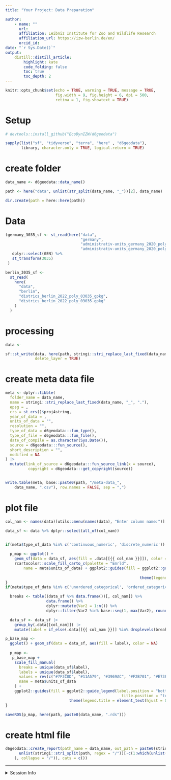 ```yaml
---
title: "Your Project: Data Preparation" 

author:
    - name: ""
      url: 
      affiliation: Leibniz Institute for Zoo and Wildlife Research
      affiliation_url: https://izw-berlin.de/en/
      orcid_id: 
date: "`r Sys.Date()`"
output: 
    distill::distill_article:
        highlight: kate
        code_folding: false  
        toc: true            
        toc_depth: 2         
---
```



```r
knitr::opts_chunk$set(echo = TRUE, warning = TRUE, message = TRUE,
                      fig.width = 9, fig.height = 6, dpi = 500, 
                      retina = 1, fig.showtext = TRUE)
```

# Setup

```r
# devtools::install_github("EcoDynIZW/d6geodata")

sapply(list("sf", "tidyverse", "terra", "here" , "d6geodata"), 
       library, character.only = TRUE, logical.return = TRUE)
```

# create folder

```r
data_name <- d6geodata::data_name()

path <- here("data", unlist(str_split(data_name, "_"))[2], data_name)

dir.create(path = here::here(path))
```

# Data

```r
(germany_3035_sf <- st_read(here("data", 
                                 "germany",
                                 "administrativ-units_germany_2020_polygon_28532_gpkg",
                                 "administrativ-units_germany_2020_polygon_28532.gpkg")) %>% 
   dplyr::select(GEN) %>% 
   st_transform(3035)
 )

berlin_3035_sf <-
  st_read(
    here(
      "data",
      "berlin",
      "districs_berlin_2022_poly_03035_gpkg",
      "districs_berlin_2022_poly_03035.gpkg"
    )
  )

```

# processing

```r
data <- 

sf::st_write(data, here(path, stringi::stri_replace_last_fixed(data_name, "_", ".")), 
             delete_layer = TRUE)
```

# create meta data file

```r
meta <- dplyr::tibble(
  folder_name = data_name,
  name = stringi::stri_replace_last_fixed(data_name, "_", "."),
  epsg = ,
  crs = st_crs()$proj4string,
  year_of_data = ,
  units_of_data = "",
  resolution = "",
  type_of_data = d6geodata:::fun_type(),
  type_of_file = d6geodata:::fun_file(),
  date_of_compile = as.character(Sys.Date()),
  source = d6geodata:::fun_source(),
  short_description = "",
  modified = NA
) |> 
  mutate(link_of_source = d6geodata:::fun_source_link(x = source),
          copyright = d6geodata:::get_copyright(source))


write.table(meta, base::paste0(path, "/meta-data_", 
    data_name, ".csv"), row.names = FALSE, sep = ",")
```

# plot file

```r
col_nam <- names(data)[utils::menu(names(data), "Enter column name:")]

data_sf <- data %>% dplyr::select(all_of(col_nam))


if(meta$type_of_data %in% c('continuous_numeric', 'discrete_numeric')) {
  
  p_map <- ggplot() + 
    geom_sf(data = data_sf, aes(fill = .data[[{{ col_nam }}]]), color = NA) + 
    rcartocolor::scale_fill_carto_c(palette = "Emrld", 
        name = meta$units_of_data) + ggplot2::guides(fill = ggplot2::guide_legend(label.position = "bottom",
                                                                                     title.position = "top")) +
                                                           theme(legend.title = element_text(hjust = 0.5))
}
if(meta$type_of_data %in% c('unordered_categorical', 'ordered_categorical')) {

  breaks <- table((data_sf %>% data.frame())[, col_nam]) %>% 
                  data.frame() %>%
                  dplyr::mutate(Var2 = 1:n()) %>% 
                  dplyr::filter(Var2 %in% base::seq(1, max(Var2), round(max(Var2)/5)))

  data_sf <- data_sf |>
    group_by(.data[[col_nam]]) |>
    mutate(label = if_else(.data[[{{ col_nam }}]] %in% droplevels(breaks$Var1)[-1] ,.data[[{{ col_nam }}]] , "other"))

p_base_map <-
  ggplot() + geom_sf(data = data_sf, aes(fill = label), color = NA)   
    
  p_map <- 
   p_base_map +
    scale_fill_manual(
      breaks = unique(data_sf$label),
      labels = unique(data_sf$label),
      values = rev(c("#7F3C8D", "#11A579", "#3969AC", "#F2B701", "#E73F74", "#A5AA99")),
      name = meta$units_of_data
    ) + 
    ggplot2::guides(fill = ggplot2::guide_legend(label.position = "bottom",
                                                   title.position = "top")) +
                            theme(legend.title = element_text(hjust = 0.5))
}

saveRDS(p_map, here(path, paste0(data_name, ".rds")))
```

# create html file

```r
d6geodata::create_report(path_name = data_name, out_path = paste0(stringi::stri_c((
      unlist(stringi::stri_split(path, regex = "/"))[-c(1:which(unlist(stringi::stri_split(path, regex = "/")) %in% "GeoData")-1)]
    ), collapse = "/")), cats = c())
```


***

<details><summary>Session Info</summary>

```r
## DO NOT REMOVE!
Sys.time()
#git2r::repository() ## uncomment if you are using GitHub
sessionInfo()
```

</details>

